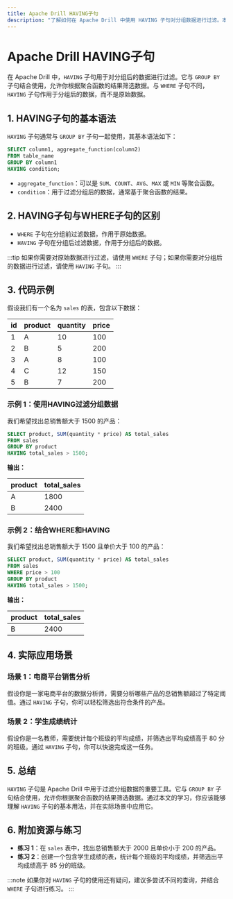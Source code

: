 ```yaml
---
title: Apache Drill HAVING子句
description: "了解如何在 Apache Drill 中使用 HAVING 子句对分组数据进行过滤。本教程适合初学者，包含详细的解释、代码示例和实际案例。"
---
```


# Apache Drill HAVING子句

在 Apache Drill 中，`HAVING` 子句用于对分组后的数据进行过滤。它与 `GROUP BY` 子句结合使用，允许你根据聚合函数的结果筛选数据。与 `WHERE` 子句不同，`HAVING` 子句作用于分组后的数据，而不是原始数据。

## 1. HAVING子句的基本语法

`HAVING` 子句通常与 `GROUP BY` 子句一起使用，其基本语法如下：

```sql
SELECT column1, aggregate_function(column2)
FROM table_name
GROUP BY column1
HAVING condition;
```

- `aggregate_function`：可以是 `SUM`、`COUNT`、`AVG`、`MAX` 或 `MIN` 等聚合函数。
- `condition`：用于过滤分组后的数据，通常基于聚合函数的结果。

## 2. HAVING子句与WHERE子句的区别

- `WHERE` 子句在分组前过滤数据，作用于原始数据。
- `HAVING` 子句在分组后过滤数据，作用于分组后的数据。

:::tip
如果你需要对原始数据进行过滤，请使用 `WHERE` 子句；如果你需要对分组后的数据进行过滤，请使用 `HAVING` 子句。
:::

## 3. 代码示例

假设我们有一个名为 `sales` 的表，包含以下数据：

| id  | product | quantity | price |
|-----|---------|----------|-------|
| 1   | A       | 10       | 100   |
| 2   | B       | 5        | 200   |
| 3   | A       | 8        | 100   |
| 4   | C       | 12       | 150   |
| 5   | B       | 7        | 200   |

### 示例 1：使用HAVING过滤分组数据

我们希望找出总销售额大于 1500 的产品：

```sql
SELECT product, SUM(quantity * price) AS total_sales
FROM sales
GROUP BY product
HAVING total_sales > 1500;
```

**输出：**

| product | total_sales |
|---------|-------------|
| A       | 1800        |
| B       | 2400        |

### 示例 2：结合WHERE和HAVING

我们希望找出总销售额大于 1500 且单价大于 100 的产品：

```sql
SELECT product, SUM(quantity * price) AS total_sales
FROM sales
WHERE price > 100
GROUP BY product
HAVING total_sales > 1500;
```

**输出：**

| product | total_sales |
|---------|-------------|
| B       | 2400        |

## 4. 实际应用场景

### 场景 1：电商平台销售分析

假设你是一家电商平台的数据分析师，需要分析哪些产品的总销售额超过了特定阈值。通过 `HAVING` 子句，你可以轻松筛选出符合条件的产品。

### 场景 2：学生成绩统计

假设你是一名教师，需要统计每个班级的平均成绩，并筛选出平均成绩高于 80 分的班级。通过 `HAVING` 子句，你可以快速完成这一任务。

## 5. 总结

`HAVING` 子句是 Apache Drill 中用于过滤分组数据的重要工具。它与 `GROUP BY` 子句结合使用，允许你根据聚合函数的结果筛选数据。通过本文的学习，你应该能够理解 `HAVING` 子句的基本用法，并在实际场景中应用它。

## 6. 附加资源与练习

- **练习 1**：在 `sales` 表中，找出总销售额大于 2000 且单价小于 200 的产品。
- **练习 2**：创建一个包含学生成绩的表，统计每个班级的平均成绩，并筛选出平均成绩高于 85 分的班级。

:::note
如果你对 `HAVING` 子句的使用还有疑问，建议多尝试不同的查询，并结合 `WHERE` 子句进行练习。
:::